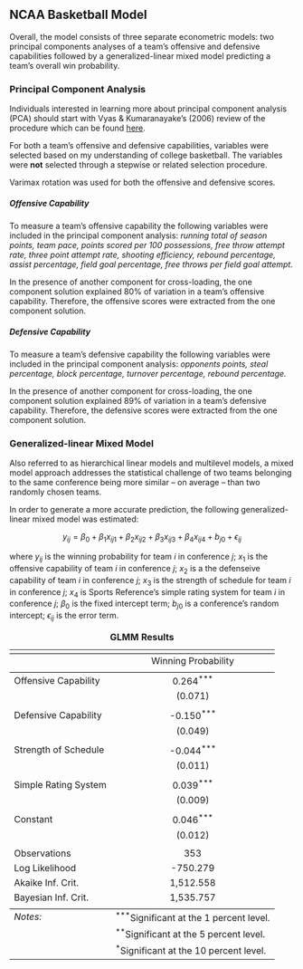 

## NCAA Basketball Model

Overall, the model consists of three separate econometric models: two principal components analyses of a team's offensive and defensive capabilities followed by a generalized-linear mixed model predicting a team's overall win probability.

### Principal Component Analysis

Individuals interested in learning more about principal component analysis (PCA) should start with Vyas & Kumaranayake's (2006) review of the procedure which can be found [here](https://academic.oup.com/heapol/article/21/6/459/612115).

For both a team's offensive and defensive capabilities, variables were selected based on my understanding of college basketball. The variables were **not** selected through a stepwise or related selection procedure.

Varimax rotation was used for both the offensive and defensive scores.

##### Offensive Capability

To measure a team's offensive capability the following variables were included in the principal component analysis: *running total of season points, team pace, points scored per 100 possessions, free throw attempt rate, three point attempt rate, shooting efficiency, rebound percentage, assist percentage, field goal percentage, free throws per field goal attempt.*

In the presence of another component for cross-loading, the one component solution explained 80% of variation in a team's offensive capability. Therefore, the offensive scores were extracted from the one component solution.

##### Defensive Capability

To measure a team's defensive capability the following variables were included in the principal component analysis: *opponents points, steal percentage, block percentage, turnover percentage, rebound percentage.*

In the presence of another component for cross-loading, the one component solution explained 89% of variation in a team's defensive capability. Therefore, the defensive scores were extracted from the one component solution.

### Generalized-linear Mixed Model

Also referred to as hierarchical linear models and multilevel models, a mixed model approach addresses the statistical challenge of two teams belonging to the same conference being more similar – on average – than two randomly chosen teams.

In order to generate a more accurate prediction, the following generalized-linear mixed model was estimated:

<p align = "center"> 
$y_{ij} = \beta_{0} + \beta_{1}x_{ij1} + \beta_{2}x_{ij2} + \beta_{3}x_{ij3} + \beta_{4}x_{ij4} + b_{j0} + \epsilon_{ij}$
</p>

where $y_{ij}$ is the winning probability for team $i$ in conference $j$; $x_{1}$ is the offensive capability of team $i$ in conference $j$; $x_{2}$ is a the defenseive capability of team $i$ in conference $j$; $x_{3}$ is the strength of schedule for team $i$ in conference $j$;
$x_{4}$ is Sports Reference's simple rating system for team $i$ in conference $j$; $\beta_{0}$ is the fixed intercept term; $b_{j0}$ is a conference's random intercept; $\epsilon_{ij}$ is the error term.

<center>
<table style="text-align:center"><caption><strong>GLMM Results</strong></caption>
<tr><td colspan="2" style="border-bottom: 1px solid black"></td></tr><tr><td style="text-align:left"></td><td>Winning Probability</td></tr>
<tr><td colspan="2" style="border-bottom: 1px solid black"></td></tr><tr><td style="text-align:left">Offensive Capability</td><td>0.264<sup>***</sup></td></tr>
<tr><td style="text-align:left"></td><td>(0.071)</td></tr>
<tr><td style="text-align:left"></td><td></td></tr>
<tr><td style="text-align:left">Defensive Capability</td><td>-0.150<sup>***</sup></td></tr>
<tr><td style="text-align:left"></td><td>(0.049)</td></tr>
<tr><td style="text-align:left"></td><td></td></tr>
<tr><td style="text-align:left">Strength of Schedule</td><td>-0.044<sup>***</sup></td></tr>
<tr><td style="text-align:left"></td><td>(0.011)</td></tr>
<tr><td style="text-align:left"></td><td></td></tr>
<tr><td style="text-align:left">Simple Rating System</td><td>0.039<sup>***</sup></td></tr>
<tr><td style="text-align:left"></td><td>(0.009)</td></tr>
<tr><td style="text-align:left"></td><td></td></tr>
<tr><td style="text-align:left">Constant</td><td>0.046<sup>***</sup></td></tr>
<tr><td style="text-align:left"></td><td>(0.012)</td></tr>
<tr><td style="text-align:left"></td><td></td></tr>
<tr><td style="text-align:left">Observations</td><td>353</td></tr>
<tr><td style="text-align:left">Log Likelihood</td><td>-750.279</td></tr>
<tr><td style="text-align:left">Akaike Inf. Crit.</td><td>1,512.558</td></tr>
<tr><td style="text-align:left">Bayesian Inf. Crit.</td><td>1,535.757</td></tr>
<tr><td colspan="2" style="border-bottom: 1px solid black"></td></tr><tr><td style="text-align:left"><em>Notes:</em></td><td style="text-align:left"><sup>***</sup>Significant at the 1 percent level.</td></tr>
<tr><td style="text-align:left"></td><td style="text-align:left"><sup>**</sup>Significant at the 5 percent level.</td></tr>
<tr><td style="text-align:left"></td><td style="text-align:left"><sup>*</sup>Significant at the 10 percent level.</td></tr>
</table>
</center>


